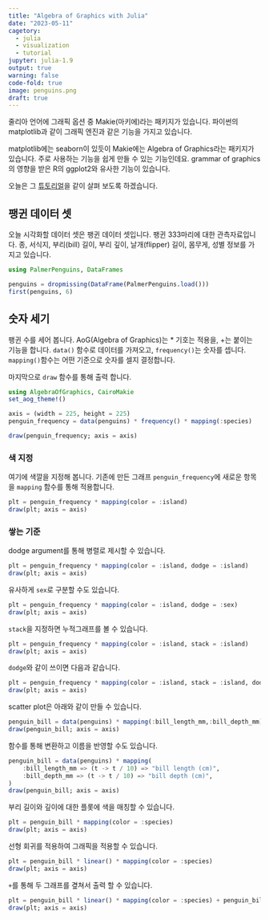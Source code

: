 ```yaml
---
title: "Algebra of Graphics with Julia"
date: "2023-05-11"
cagetory:
  - julia
  - visualization
  - tutorial
jupyter: julia-1.9
output: true
warning: false
code-fold: true
image: penguins.png
draft: true
---
```


줄리아 언어에 그래픽 옵션 중 Makie(마키에)라는 패키지가 있습니다. 
파이썬의 matplotlib과 같이 그래픽 엔진과 같은 기능을 가지고 있습니다.

matplotlib에는 seaborn이 있듯이 Makie에는 Algebra of Graphics라는 패키지가 있습니다.
주로 사용하는 기능을 쉽게 만들 수 있는 기능인데요. grammar of graphics의 영향을 받은 R의 ggplot2와 유사한 기능이 있습니다.

오늘은 그 [튜토리얼](https://aog.makie.org/stable/generated/penguins/)을 같이 살펴 보도록 하겠습니다.

## 팽귄 데이터 셋

오늘 시각화할 데이터 셋은 팽귄 데이터 셋입니다. 
팽귄 333마리에 대한 관측자료입니다.
종, 서식지, 부리(bill) 길이, 부리 깊이, 날개(flipper) 길이, 몸무게, 성별 정보를 가지고 있습니다. 


```julia
using PalmerPenguins, DataFrames

penguins = dropmissing(DataFrame(PalmerPenguins.load()))
first(penguins, 6)
```

## 숫자 세기

팽귄 수를 세어 봅니다. 
AoG(Algebra of Graphics)는 * 기호는 적용을, +는 붙이는 기능을 합니다.
`data()` 함수로 데이터를 가져오고, `frequency()`는 숫자를 셉니다.
`mapping()`함수는 어떤 기준으로 숫자를 셀지 결정합니다.

마지막으로 `draw` 함수를 통해 출력 합니다.

```julia

using AlgebraOfGraphics, CairoMakie
set_aog_theme!()

axis = (width = 225, height = 225)
penguin_frequency = data(penguins) * frequency() * mapping(:species)

draw(penguin_frequency; axis = axis)

```


### 색 지정 

여기에 색깔을 지정해 봅니다.
기존에 만든 그래프 `penguin_frequency`에 새로운 항목을 `mapping` 함수를 통해 적용합니다. 

```julia

plt = penguin_frequency * mapping(color = :island)
draw(plt; axis = axis)

```

### 쌓는 기준

dodge argument를 통해 병렬로 제시할 수 있습니다.

```julia
plt = penguin_frequency * mapping(color = :island, dodge = :island)
draw(plt; axis = axis)

```

유사하게 `sex`로 구분할 수도 있습니다.

```julia
plt = penguin_frequency * mapping(color = :island, dodge = :sex)
draw(plt; axis = axis)

```

`stack`을 지정하면 누적그래프를 볼 수 있습니다. 

```julia
plt = penguin_frequency * mapping(color = :island, stack = :island)
draw(plt; axis = axis)
```

`dodge`와 같이 쓰이면 다음과 같습니다.

```julia
plt = penguin_frequency * mapping(color = :island, stack = :island, dodge=:sex)
draw(plt; axis = axis)
```

scatter plot은 아래와 같이 만들 수 있습니다.

```julia
penguin_bill = data(penguins) * mapping(:bill_length_mm,:bill_depth_mm)
draw(penguin_bill; axis = axis)
```

함수를 통해 변환하고 이름을 반영할 수도 있습니다. 

```julia
penguin_bill = data(penguins) * mapping(
    :bill_length_mm => (t -> t / 10) => "bill length (cm)",
    :bill_depth_mm => (t -> t / 10) => "bill depth (cm)",
)
draw(penguin_bill; axis = axis)
```

부리 길이와 깊이에 대한 플롯에 색을 매칭할 수 있습니다.

```julia
plt = penguin_bill * mapping(color = :species)
draw(plt; axis = axis)
```

선형 회귀를 적용하여 그래픽을 적용할 수 있습니다.

```julia
plt = penguin_bill * linear() * mapping(color = :species)
draw(plt; axis = axis)
```


`+`를 통해 두 그래프를 곂쳐서 출력 할 수 있습니다. 

```julia
plt = penguin_bill * linear() * mapping(color = :species) + penguin_bill * mapping(color = :species)
draw(plt; axis = axis)
```